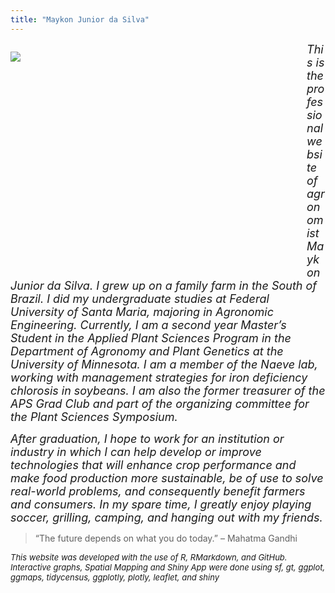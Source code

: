 ```yaml
---
title: "Maykon Junior da Silva"
---
```


<div style= "float : left; position : relative; top: 0px; width : 450px; height : 360px; padding-right: 24px; margin-bottom : 0px">
![](./photos/maykonphoto.jpg)

</div>

<font size = "4"> 
*This is the professional website of agronomist Maykon Junior da Silva. I grew up on a family farm in the South of Brazil. I did my undergraduate studies at Federal University of Santa Maria, majoring in Agronomic Engineering. Currently, I am a second year Master's Student in the Applied Plant Sciences Program in the Department of Agronomy and Plant Genetics at the University of Minnesota. I am a member of the Naeve lab, working with management strategies for iron deficiency chlorosis in soybeans. I am also the former treasurer of the APS Grad Club and part of the organizing committee for the Plant Sciences Symposium.*  
</font>  
  
  
  
<font size = "4">
*After graduation, I hope to work for an institution or industry in which I can help develop or improve technologies that will enhance crop performance and make food production more sustainable, be of use to solve real-world problems, and consequently benefit farmers and consumers. In my spare time, I greatly enjoy playing soccer, grilling, camping, and hanging out with my friends.*  
</font>

>“The future depends on what you do today.” – Mahatma Gandhi

<font size = "2">
*This website was developed with the use of R, RMarkdown, and GitHub. Interactive graphs, Spatial Mapping and Shiny App were done using sf, gt, ggplot, ggmaps, tidycensus, ggplotly, plotly, leaflet, and shiny*  
</font>
